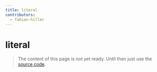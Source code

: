 ```yaml
---
title: literal
contributors:
  - fabian-hiller
---
```


# literal

> The content of this page is not yet ready. Until then just use the [source code](https://github.com/fabian-hiller/valibot/blob/main/library/src/schemas/literal/literal.ts).
